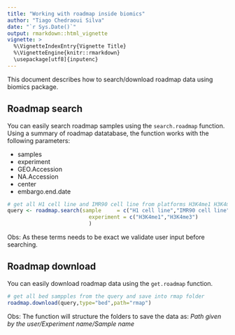 ```yaml
---
title: "Working with roadmap inside biomics"
author: "Tiago Chedraoui Silva"
date: "`r Sys.Date()`"
output: rmarkdown::html_vignette
vignette: >
  %\VignetteIndexEntry{Vignette Title}
  %\VignetteEngine{knitr::rmarkdown}
  \usepackage[utf8]{inputenc}
---
```


This document describes how to search/download roadmap data using biomics package.
  
## Roadmap search
 You can easily search roadmap samples using the `search.roadmap` function.
 Using a summary of roadmap datatabase, the function works with the following parameters:

* samples
* experiment
* GEO.Accession 
* NA.Accession
* center 
* embargo.end.date 


```r
# get all H1 cell line and IMR90 cell line from platforms H3K4me1 H3K4me3
query <- roadmap.search(sample     = c("H1 cell line","IMR90 cell line"),
                          experiment = c("H3K4me1","H3K4me3")
                          )
```

Obs: As these terms needs to be exact we validate user input before searching.

## Roadmap download
You can easily download roadmap data using the `get.roadmap` function.
 
```r
# get all bed sampples from the query and save into rmap folder
roadmap.download(query,type="bed",path="rmap") 
```

Obs: The function will structure the folders to save the data as:
_Path given by the user/Experiment name/Sample name_
